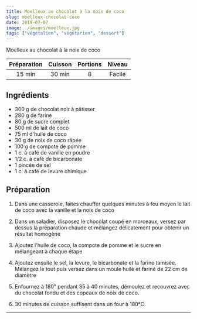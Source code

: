 ```yaml
---
title: Moelleux au chocolat à la noix de coco
slug: moelleux-chocolat-coco
date: 2019-07-07
image: ./images/moelleux.jpg
tags: ["végétalien", "végétarien", "dessert"]
---
```


<StyledParagraph>Moelleux au chocolat à la noix de coco</StyledParagraph>

| Préparation | Cuisson | Portions | Niveau |
| :-: | :-: | :-: | :-: |
| 15 min | 30 min | 8 | Facile |

## Ingrédients
- <ListItem>300 g de chocolat noir à pâtisser</ListItem>
- <ListItem>280 g de farine</ListItem>
- <ListItem>80 g de sucre complet</ListItem>
- <ListItem>500 ml de lait de coco</ListItem>
- <ListItem>75 ml d'huile de coco</ListItem>
- <ListItem>30 g de noix de coco râpée</ListItem>
- <ListItem>100 g de compote de pomme</ListItem>
- <ListItem>1 c. à café de vanille en poudre</ListItem>
- <ListItem>1/2 c. à café de bicarbonate</ListItem>
- <ListItem>1 pincée de sel</ListItem>
- <ListItem>1 c. à café de levure chimique</ListItem>

## Préparation

1. Dans une casserole, faites chauffer quelques minutes à feu moyen le lait de coco avec la vanille et la noix de coco

2. Dans un saladier, disposez le chocolat coupé en morceaux, versez par dessus la préparation chaude et mélangez délicatement pour obtenir un résultat homogène

3. Ajoutez l'huile de coco, la compote de pomme et le sucre en mélangeant à chaque étape

4. Ajoutez ensuite le sel, la levure, le bicarbonate et la farine tamisée. Mélangez le tout puis versez dans un moule huilé et fariné de 22 cm de diamètre

5. Enfournez à 180° pendant 35 à 40 minutes, démoulez et recouvrez avec du chocolat fondu et des copeaux de noix de coco.

6. 30 minutes de cuisson suffisent dans un four à 180°C.

---
